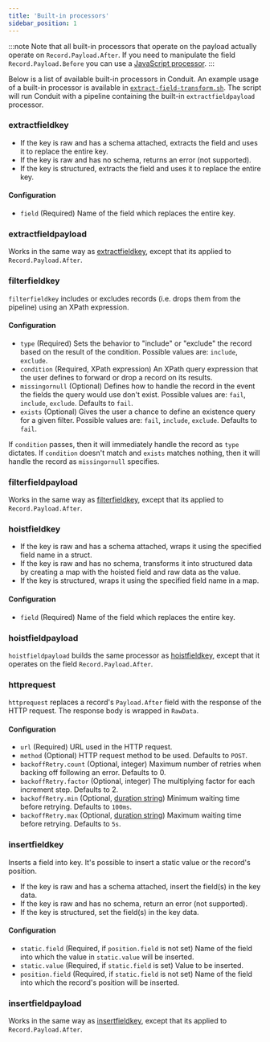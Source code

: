 ```yaml
---
title: 'Built-in processors'
sidebar_position: 1
---
```


:::note
Note that all built-in processors that operate on the payload actually operate on `Record.Payload.After`.
If you need to manipulate the field `Record.Payload.Before` you can use
a [JavaScript processor](./javascript-processors).
:::

Below is a list of available built-in processors in Conduit. An example usage of a built-in processor is available in
[`extract-field-transform.sh`](https:github.com/ConduitIO/conduit/blob/main/examples/processors/extract-field-transform.sh).
The script will run Conduit with a pipeline containing the built-in `extractfieldpayload` processor.

### extractfieldkey

- If the key is raw and has a schema attached, extracts the field and uses it to replace the entire key.
- If the key is raw and has no schema, returns an error (not supported).
- If the key is structured, extracts the field and uses it to replace the entire key.

#### Configuration

- `field`
  (Required) Name of the field which replaces the entire key.

### extractfieldpayload

Works in the same way as [extractfieldkey](#extractfieldkey), except that its applied to `Record.Payload.After`.

### filterfieldkey

`filterfieldkey` includes or excludes records (i.e. drops them from the pipeline) using an XPath expression.

#### Configuration

- `type` (Required)
  Sets the behavior to "include" or "exclude" the record based on the result of the condition. Possible values
  are: `include`, `exclude`.
- `condition` (Required, XPath expression)
  An XPath query expression that the user defines to forward or drop a record on its results.
- `missingornull` (Optional)
  Defines how to handle the record in the event the fields the query would use don't exist. Possible values
  are: `fail`, `include`, `exclude`. Defaults to `fail`.
- `exists` (Optional)
  Gives the user a chance to define an existence query for a given filter. Possible values
  are: `fail`, `include`, `exclude`. Defaults to `fail`.

If `condition` passes, then it will immediately handle the record as `type` dictates. If `condition` doesn't match
and `exists` matches nothing, then it will handle the record as `missingornull` specifies.

### filterfieldpayload

Works in the same way as [filterfieldkey](#filterfieldkey), except that its applied to `Record.Payload.After`.

### hoistfieldkey

- If the key is raw and has a schema attached, wraps it using the specified field name in a struct.
- If the key is raw and has no schema, transforms it into structured data by creating a map with the hoisted field and
  raw data as the value.
- If the key is structured, wraps it using the specified field name in a map.

#### Configuration

- `field` (Required)
  Name of the field which replaces the entire key.

### hoistfieldpayload

`hoistfieldpayload` builds the same processor as [hoistfieldkey](#hoistfieldkey), except that it operates on the field
`Record.Payload.After`.

### httprequest

`httprequest` replaces a record's `Payload.After` field with the response of the HTTP request. The response body is
wrapped in `RawData`.

#### Configuration

- `url`
  (Required) URL used in the HTTP request.
- `method` (Optional)
  HTTP request method to be used. Defaults to `POST`.
- `backoffRetry.count`
  (Optional, integer) Maximum number of retries when backing off following an error. Defaults to 0.
- `backoffRetry.factor` (Optional, integer)
  The multiplying factor for each increment step. Defaults to 2.
- `backoffRetry.min` (Optional, [duration string](https://pkg.go.dev/time#ParseDuration))
  Minimum waiting time before retrying. Defaults to `100ms`.
- `backoffRetry.max` (Optional, [duration string](https://pkg.go.dev/time#ParseDuration))
  Maximum waiting time before retrying. Defaults to `5s`.

### insertfieldkey

Inserts a field into key. It's possible to insert a static value or the record's position.

- If the key is raw and has a schema attached, insert the field(s) in the key data.
- If the key is raw and has no schema, return an error (not supported).
- If the key is structured, set the field(s) in the key data.

#### Configuration

- `static.field` (Required, if `position.field` is not set)
  Name of the field into which the value in `static.value` will be inserted.
- `static.value` (Required, if `static.field` is set)
  Value to be inserted.
- `position.field` (Required, if `static.field` is not set)
  Name of the field into which the record's position will be inserted.

### insertfieldpayload

Works in the same way as [insertfieldkey](#insertfieldkey), except that its applied to `Record.Payload.After`.
